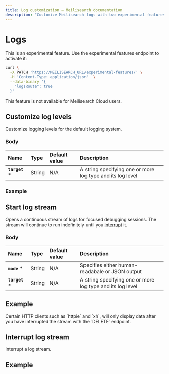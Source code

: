 ```yaml
---
title: Log customization — Meilisearch documentation
description: "Customize Meilisearch logs with two experimental features: --experimental-logs-mode and --experimental-enable-logs-route."
---
```


# Logs <NoticeTag type="experimental" label="experimental" />

<Capsule intent="note" title="Activating `/logs`">
This is an experimental feature. Use the experimental features endpoint to activate it:

```sh
curl \
  -X PATCH 'https://MEILISEARCH_URL/experimental-features/' \
  -H 'Content-Type: application/json'  \
  --data-binary '{
    "logsRoute": true
  }'
```

This feature is not available for Meilisearch Cloud users.
</Capsule>

## Customize log levels

<RouteHighlighter method="POST" route="/logs/stderr"/>

Customize logging levels for the default logging system.

### Body

| Name                              | Type   | Default value | Description                                                                                                                                     |
| :-------------------------------- | :----- | :------------ | :---------------------------------------------------------------------------------------------------------------------------------------------- |
| **`target`** *       | String  | N/A           | A string specifying one or more log type and its log level                                                                              |

### Example

<CodeSamples id="experimental_post_logs_stderr_1" />

## Start log stream

<RouteHighlighter method="POST" route="/logs/stream"/>

Opens a continuous stream of logs for focused debugging sessions. The stream will continue to run indefinitely until you [interrupt](#interrupt-log-stream) it.

### Body

| Name                              | Type   | Default value | Description                                                                                                                                     |
| :-------------------------------- | :----- | :------------ | :---------------------------------------------------------------------------------------------------------------------------------------------- |
| **`mode`** *       | String  | N/A           | Specifies either human-readabale or JSON output                                                                              |
| **`target`** *       | String  | N/A           | A string specifying one or more log type and its log level                                                                              |

## Example

<CodeSamples id="experimental_post_logs_stream_1" />

<Capsule intent="warning" title="HTTP client compatibility">
Certain HTTP clients such as `httpie` and `xh`, will only display data after you have interrupted the stream with the `DELETE` endpoint.
</Capsule>

## Interrupt log stream

<RouteHighlighter method="DELETE" route="/logs/stream"/>

Interrupt a log stream.

## Example

<CodeSamples id="experimental_delete_logs_stream_1" />
